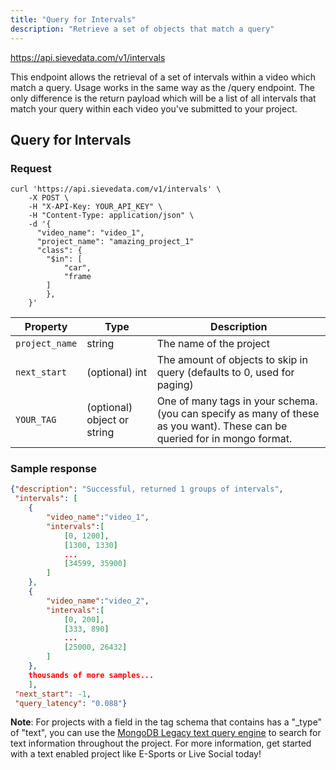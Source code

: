 ```yaml
---
title: "Query for Intervals"
description: "Retrieve a set of objects that match a query"
---
```



<Request method="GET">https://api.sievedata.com/v1/intervals</Request>

This endpoint allows the retrieval of a set of intervals within a video which match a query. Usage works in the same way as the /query endpoint. The only difference is the return payload which will be a list of all intervals that match your query within each video you've submitted to your project.

## Query for Intervals

### Request

```shell Terminal
curl 'https://api.sievedata.com/v1/intervals' \
    -X POST \
    -H "X-API-Key: YOUR_API_KEY" \ 
    -H "Content-Type: application/json" \
    -d '{
      "video_name": "video_1",
      "project_name": "amazing_project_1"
      "class": {
        "$in": [
            "car",
            "frame
        ]
        },
    }'
```


| Property | Type | Description |
| ---- | ----- | ---- |
| `project_name` | string | The name of the project |
| `next_start` | (optional) int | The amount of objects to skip in query (defaults to 0, used for paging) |
| `YOUR_TAG` | (optional) object or string | One of many tags in your schema. (you can specify as many of these as you want). These can be queried for in mongo format.

### Sample response

```json
{"description": "Successful, returned 1 groups of intervals",
 "intervals": [
    {
        "video_name":"video_1",
        "intervals":[
            [0, 1200],
            [1300, 1330]
            ...
            [34599, 35900]
        ]
    },
    {
        "video_name":"video_2",
        "intervals":[
            [0, 200],
            [333, 890]
            ...
            [25000, 26432]
        ]
    },
    thousands of more samples...
    ],
 "next_start": -1,
 "query_latency": "0.088"}
```

**Note**: For projects with a field in the tag schema that contains has a "_type" of "text", you can use the [MongoDB Legacy text query engine](https://www.mongodb.com/docs/manual/core/text-search-operators/) to search for text information throughout the project. For more information, get started with a text enabled project like E-Sports or Live Social today!